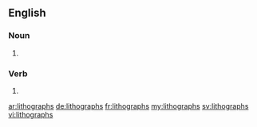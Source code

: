 ==English==

===Noun===
{{head|en|plural}}

# {{plural of|lithograph|lang=en}}

===Verb===
{{head|en}}

# {{en-third-person singular of|lithograph}}

[[ar:lithographs]]
[[de:lithographs]]
[[fr:lithographs]]
[[my:lithographs]]
[[sv:lithographs]]
[[vi:lithographs]]